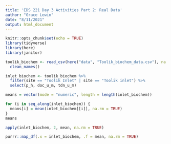 ```yaml
---
title: 'EDS 221 Day 3 Activities Part 2: Real Data'
author: "Grace Lewin"
date: "8/11/2021"
output: html_document
---
```


```r
knitr::opts_chunk$set(echo = TRUE)
library(tidyverse)
library(here)
library(janitor)
```

```r
toolik_biochem <- read_csv(here("data", "Toolik_biochem_data.csv"), na = ".") %>% 
  clean_names()
```

```r
inlet_biochem <- toolik_biochem %>% 
  filter(site == "Toolik Inlet" | site == "Toolik inlet") %>% 
  select(p_h, doc_u_m, tdn_u_m)
```

```r
means = vector(mode = "numeric", length = length(inlet_biochem))

for (i in seq_along(inlet_biochem)) {
  means[i] = mean(inlet_biochem[[i]], na.rm = TRUE)
}
means
```

```r
apply(inlet_biochem, 2, mean, na.rm = TRUE)
```

```r
purrr::map_df(.x = inlet_biochem, .f = mean, na.rm = TRUE)
```



